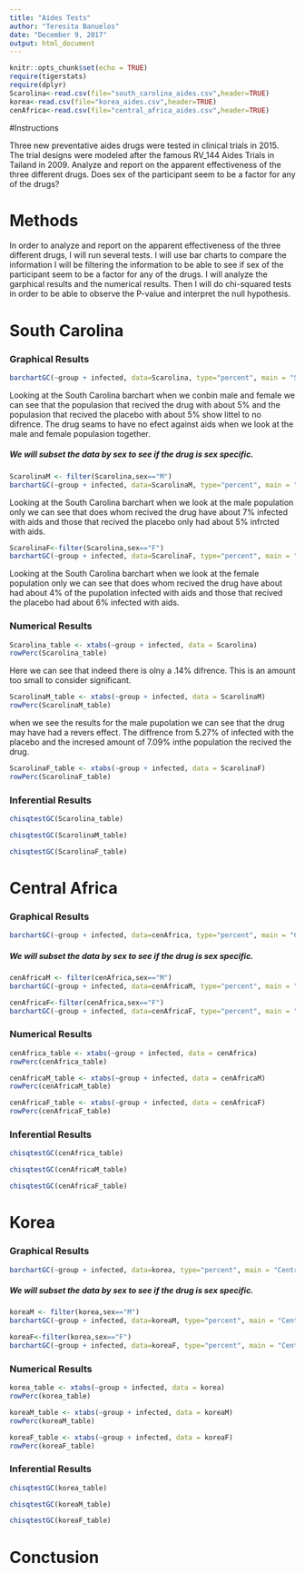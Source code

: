 ```yaml
---
title: "Aides Tests"
author: "Teresita Banuelos"
date: "December 9, 2017"
output: html_document
---
```


```r
knitr::opts_chunk$set(echo = TRUE)
require(tigerstats)
require(dplyr)
Scarolina<-read.csv(file="south_carolina_aides.csv",header=TRUE)
korea<-read.csv(file="korea_aides.csv",header=TRUE)
cenAfrica<-read.csv(file="central_africa_aides.csv",header=TRUE)
```

#Instructions

Three new preventative aides drugs were tested in clinical trials in 2015. The trial designs were modeled after the famous RV_144 Aides Trials in Tailand in 2009.  Analyze and report on the apparent effectiveness of the three different drugs. Does sex of the participant seem to be a factor for any of the drugs?

# Methods

In order to analyze and report on the apparent effectiveness of the three different drugs, I will run several tests. I will use bar charts to compare the information I will be filtering the information to be able to see if sex of the participant seem to be a factor for any of the drugs. I will analyze the garphical results and the numerical results. Then I will do chi-squared tests in order to be able to observe the P-value and interpret the null hypothesis.

# South Carolina

### Graphical Results

```r
barchartGC(~group + infected, data=Scarolina, type="percent", main = "South Carolina Male and Female")
```

Looking at the South Carolina barchart when we conbin male and female we can see that the populasion that recived the drug with about 5% and the populasion that recived the placebo with about 5% show littel to no difrence. The drug seams to have no efect against aids when we look at the male and female populasion together.

##### We will subset the data by sex to see if the drug is sex specific.

```r
ScarolinaM <- filter(Scarolina,sex=="M")
barchartGC(~group + infected, data=ScarolinaM, type="percent", main = "South Carolina Male")
```

Looking at the South Carolina barchart when we look at the male population only we can see that does whom recived the drug have about 7% infected with aids and those that recived the placebo only had about 5% infrcted with aids.

```r
ScarolinaF<-filter(Scarolina,sex=="F")
barchartGC(~group + infected, data=ScarolinaF, type="percent", main = "South Carolina Female")
```

Looking at the South Carolina barchart when we look at the female population only we can see that does whom recived the drug have about had about 4% of the pupolation infected with aids and those that recived the placebo had about 6% infected with aids.

### Numerical Results

```r
Scarolina_table <- xtabs(~group + infected, data = Scarolina)
rowPerc(Scarolina_table)
```

Here we can see that indeed there is olny a .14% difrence. This is an amount too small to consider significant.

```r
ScarolinaM_table <- xtabs(~group + infected, data = ScarolinaM)
rowPerc(ScarolinaM_table)
```

when we see the results for the male pupolation we can see that the drug may have had a revers effect. The diffrence from 5.27% of infected with the placebo and the incresed amount of 7.09% inthe population the recived the drug.

```r
ScarolinaF_table <- xtabs(~group + infected, data = ScarolinaF)
rowPerc(ScarolinaF_table)
```

### Inferential Results

```r
chisqtestGC(Scarolina_table)
```

```r
chisqtestGC(ScarolinaM_table)
```

```r
chisqtestGC(ScarolinaF_table)
```

# Central Africa

### Graphical Results
```r
barchartGC(~group + infected, data=cenAfrica, type="percent", main = "Central Africa Male and Female")
```

##### We will subset the data by sex to see if the drug is sex specific.

```r
cenAfricaM <- filter(cenAfrica,sex=="M")
barchartGC(~group + infected, data=cenAfricaM, type="percent", main = "Central Africa Male")
```

```r
cenAfricaF<-filter(cenAfrica,sex=="F")
barchartGC(~group + infected, data=cenAfricaF, type="percent", main = "Central Africa Female")
```

### Numerical Results

```r
cenAfrica_table <- xtabs(~group + infected, data = cenAfrica)
rowPerc(cenAfrica_table)
```

```r
cenAfricaM_table <- xtabs(~group + infected, data = cenAfricaM)
rowPerc(cenAfricaM_table)
```


```r
cenAfricaF_table <- xtabs(~group + infected, data = cenAfricaF)
rowPerc(cenAfricaF_table)
```

### Inferential Results

```r
chisqtestGC(cenAfrica_table)
```

```r
chisqtestGC(cenAfricaM_table)
```

```r
chisqtestGC(cenAfricaF_table)
```

# Korea

### Graphical Results
```r
barchartGC(~group + infected, data=korea, type="percent", main = "Central Africa Male and Female")
```

##### We will subset the data by sex to see if the drug is sex specific.

```r
koreaM <- filter(korea,sex=="M")
barchartGC(~group + infected, data=koreaM, type="percent", main = "Central Africa Male")
```

```r
koreaF<-filter(korea,sex=="F")
barchartGC(~group + infected, data=koreaF, type="percent", main = "Central Africa Female")
```

### Numerical Results

```r
korea_table <- xtabs(~group + infected, data = korea)
rowPerc(korea_table)
```

```r
koreaM_table <- xtabs(~group + infected, data = koreaM)
rowPerc(koreaM_table)
```


```r
koreaF_table <- xtabs(~group + infected, data = koreaF)
rowPerc(koreaF_table)
```

### Inferential Results

```r
chisqtestGC(korea_table)
```

```r
chisqtestGC(koreaM_table)
```

```r
chisqtestGC(koreaF_table)
```

# Conctusion